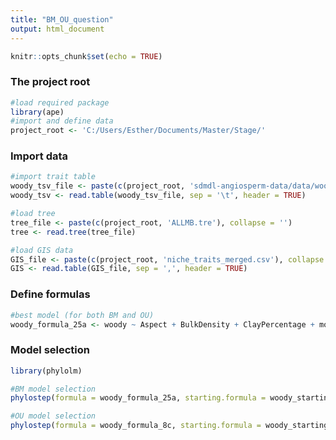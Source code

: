 ```yaml
---
title: "BM_OU_question"
output: html_document
---
```


```r
knitr::opts_chunk$set(echo = TRUE)
```

### The project root 
```r
#load required package
library(ape)
#import and define data
project_root <- 'C:/Users/Esther/Documents/Master/Stage/'
```

### Import data 
```r
#import trait table 
woody_tsv_file <- paste(c(project_root, 'sdmdl-angiosperm-data/data/woody.tsv'), collapse = '')
woody_tsv <- read.table(woody_tsv_file, sep = '\t', header = TRUE)

#load tree
tree_file <- paste(c(project_root, 'ALLMB.tre'), collapse = '')
tree <- read.tree(tree_file)

#load GIS data 
GIS_file <- paste(c(project_root, 'niche_traits_merged.csv'), collapse = '')
GIS <- read.table(GIS_file, sep = ',', header = TRUE)
```

### Define formulas
```r
#best model (for both BM and OU)
woody_formula_25a <- woody ~ Aspect + BulkDensity + ClayPercentage + monthCountByTemp10 + PETDriestQuarter + PETWettestQuarter + OrganicCarbon + PhCaCL + Slope + bio2 + bio5 + bio14 + bio15 + bio18 + bio19
```

### Model selection
```r
library(phylolm)

#BM model selection
phylostep(formula = woody_formula_25a, starting.formula = woody_starting_formula, data = GIS_woody, phy = tree_woody, model = "BM", direction = "both", trace = 2)

#OU model selection
phylostep(formula = woody_formula_8c, starting.formula = woody_starting_formula, data = GIS_woody, phy = tree_woody, model = "OUfixedRoot", direction = "both", trace = 2, lower.bound = 0, upper.bound = 1000)
```
